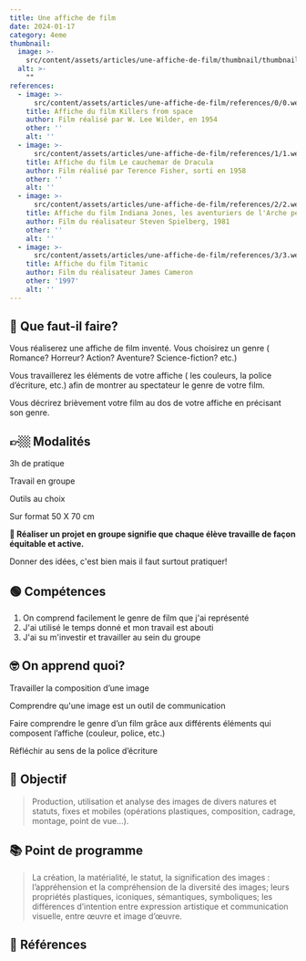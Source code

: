 ```yaml
---
title: Une affiche de film
date: 2024-01-17
category: 4eme
thumbnail:
  image: >-
    src/content/assets/articles/une-affiche-de-film/thumbnail/thumbnail.webp
  alt: >-
    ""
references:
  - image: >-
      src/content/assets/articles/une-affiche-de-film/references/0/0.webp
    title: Affiche du film Killers from space
    author: Film réalisé par W. Lee Wilder, en 1954
    other: ''
    alt: ''
  - image: >-
      src/content/assets/articles/une-affiche-de-film/references/1/1.webp
    title: Affiche du film Le cauchemar de Dracula
    author: Film réalisé par Terence Fisher, sorti en 1958
    other: ''
    alt: ''
  - image: >-
      src/content/assets/articles/une-affiche-de-film/references/2/2.webp
    title: Affiche du film Indiana Jones, les aventuriers de l'Arche perdue
    author: Film du réalisateur Steven Spielberg, 1981
    other: ''
    alt: ''
  - image: >-
      src/content/assets/articles/une-affiche-de-film/references/3/3.webp
    title: Affiche du film Titanic
    author: Film du réalisateur James Cameron
    other: '1997'
    alt: ''
---
```


## 🧐 Que faut-il faire?

Vous réaliserez une affiche de film inventé. Vous choisirez un genre ( Romance? Horreur? Action? Aventure? Science-fiction? etc.)

Vous travaillerez les éléments de votre affiche ( les couleurs, la police d’écriture, etc.) afin de montrer au spectateur le genre de votre film.

Vous décrirez brièvement votre film au dos de votre affiche en précisant son genre.

## 👉🏼 Modalités

3h de pratique

Travail en groupe

Outils au choix

Sur format 50 X 70 cm

**🚨 Réaliser un projet en groupe signifie que chaque élève travaille de façon équitable et active.**

Donner des idées, c'est bien mais il faut surtout pratiquer!

## 🟢 Compétences

1. On comprend facilement le genre de film que j'ai représenté
2. J'ai utilisé le temps donné et mon travail est abouti
3. J'ai su m'investir et travailler au sein du groupe

## 🤓 On apprend quoi?

Travailler la composition d’une image

Comprendre qu'une image est un outil de communication

Faire comprendre le genre d’un film grâce aux différents éléments qui composent l’affiche (couleur, police, etc.)

Réfléchir au sens de la police d’écriture

## 🚀 Objectif

> Production, utilisation et analyse des images de divers natures et statuts, fixes et mobiles (opérations plastiques, composition, cadrage, montage, point de vue...).

## 📚 Point de programme

> La création, la matérialité, le statut, la signification des images : l’appréhension et la compréhension de la diversité des images; leurs propriétés plastiques, iconiques, sémantiques, symboliques; les différences d’intention entre expression artistique et communication visuelle, entre œuvre et image d’œuvre.

## 👀 Références
